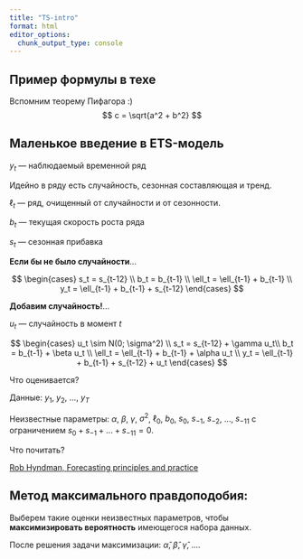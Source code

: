 ```yaml
---
title: "TS-intro"
format: html
editor_options: 
  chunk_output_type: console
---
```


## Пример формулы в техе

Вспомним теорему Пифагора :)
$$
c = \sqrt{a^2 + b^2}
$$


## Маленькое введение в ETS-модель


$y_t$ — наблюдаемый временной ряд

Идейно в ряду есть случайность, сезонная составляющая и тренд.

$\ell_t$ — ряд, очищенный от случайности и от сезонности. 

$b_t$ — текущая скорость роста ряда

$s_t$ — сезонная прибавка

**Если бы не было случайности**...

$$
\begin{cases}
s_t = s_{t-12} \\
b_t = b_{t-1} \\
\ell_t = \ell_{t-1} + b_{t-1} \\
y_t = \ell_{t-1} + b_{t-1} + s_{t-12}
\end{cases}
$$

**Добавим случайность!**...

$u_t$ — случайность в момент $t$

$$
\begin{cases}
u_t \sim N(0; \sigma^2) \\
s_t = s_{t-12} + \gamma u_t\\
b_t = b_{t-1} + \beta u_t \\
\ell_t = \ell_{t-1} + b_{t-1} + \alpha u_t \\
y_t = \ell_{t-1} + b_{t-1} + s_{t-12} + u_t
\end{cases}
$$

Что оценивается?

Данные: $y_1$, $y_2$, ..., $y_T$

Неизвестные параметры: $\alpha$, $\beta$, $\gamma$, $\sigma^2$, $\ell_0$, $b_0$, $s_0$, $s_{-1}$, $s_{-2}$, ..., $s_{-11}$ с ограничением $s_0 + s_{-1} + ... + s_{-11}=0$.

Что почитать? 

[Rob Hyndman, Forecasting principles and practice](https://otexts.com/fpp3/)

## Метод максимального правдоподобия:

Выберем такие оценки неизвестных параметров, чтобы 
**максимизировать вероятность** имеющегося набора данных.

После решения задачи максимизации: $\hat\alpha$, $\hat\beta$, $\hat\gamma$, ....










